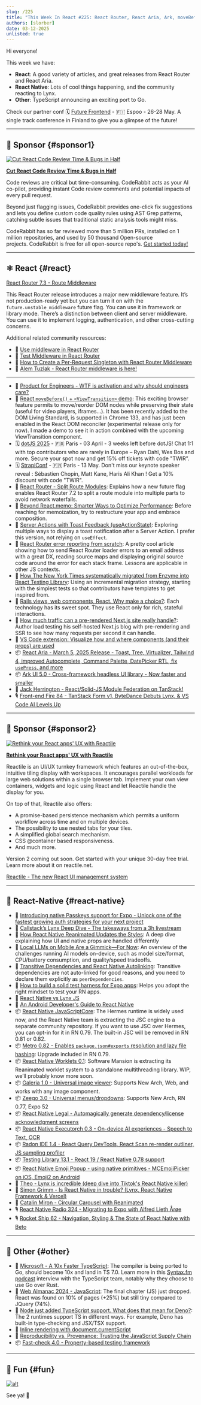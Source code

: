 ```yaml
---
slug: /225
title: "This Week In React #225: React Router, React Aria, Ark, moveBefore(), Ark | JSC, Lynx, Metro, Reanimated, AI, Radon, Galeria, Zeego, Legal | TypeScript, Deno, Web Almanac"
authors: [slorber]
date: 03-12-2025
unlisted: true
---
```


Hi everyone!

This week we have:

- **React**: A good variety of articles, and great releases from React Router and React Aria.
- **React Native**: Lots of cool things happening, and the community reacting to Lynx.
- **Other**: TypeScript announcing an exciting port to Go.

Check our partner conf 🗓 [Future Frontend](https://futurefrontend.com/?utm_source=thisweekinreact) \- 🇫🇮 Espoo - 26-28 May. A single track conference in Finland to give you a glimpse of the future!

<!-- truncate -->


<Support />

---

## 💸 Sponsor {#sponsor1}

[![Cut React Code Review Time & Bugs in Half](/emails/issues/225/coderabbit.jpg)](https://www.coderabbit.ai?utm_source=newsletter&utm_medium=email&utm_campaign=this_week_in_react_mar25)

**[Cut React Code Review Time & Bugs in Half](https://www.coderabbit.ai?utm_source=newsletter&utm_medium=email&utm_campaign=this_week_in_react_mar25)**

Code reviews are critical but time-consuming. CodeRabbit acts as your AI co-pilot, providing instant Code review comments and potential impacts of every pull request. 

Beyond just flagging issues, CodeRabbit provides one-click fix suggestions and lets you define custom code quality rules using AST Grep patterns, catching subtle issues that traditional static analysis tools might miss.

CodeRabbit has so far reviewed more than 5 million PRs, installed on 1 million repositories, and used by 50 thousand Open-source projects. CodeRabbit is free for all open-source repo's. [Get started today!](https://www.coderabbit.ai?utm_source=newsletter&utm_medium=email&utm_campaign=this_week_in_react_mar25)

---

## ⚛️ React {#react}

[React Router 7.3 \- Route Middleware](https://github.com/remix-run/react-router/blob/main/CHANGELOG.md#v730)

This React Router release introduces a major new middleware feature. It’s not production-ready yet but you can turn it on with the `future.unstable_middleware` future flag. You can use it in framework or library mode. There’s a distinction between client and server middleware. You can use it to implement logging, authentication, and other cross-cutting concerns.

Additional related community resources:

- 📜 [Use middleware in React Router](https://sergiodxa.com/tutorials/use-middleware-in-react-router)
- 📜 [Test Middleware in React Router](https://sergiodxa.com/tutorials/test-middleware-in-react-router)
- 📜 [How to Create a Per-Request Singleton with React Router Middleware](https://sergiodxa.com/tutorials/create-a-per-request-singleton-with-react-router-middleware)
- 🎥 [Alem Tuzlak \- React Router middleware is here\!](https://www.youtube.com/watch?v=H9WmtBchWtQ)

---

- 💸 [Product for Engineers - WTF is activation and why should engineers care?](https://dub.link/twir-mar12)
- 👀 [React `moveBefore()` \+ `<ViewTransition>` demo](https://bsky.app/profile/did:plc:hxmev3uady7j4litwnr5fzbg/post/3lk6phwfik226): This exciting browser feature permits to move/reorder DOM nodes while preserving their state (useful for video players, iframes…). It has been recently added to the DOM Living Standard, is supported in Chrome 133, and has just been enabled in the React DOM reconciler (experimental release only for now). I made a demo to see it in action combined with the upcoming ViewTransition component.
- 🗓️ [dotJS 2025](https://www.dotjs.io/?utm_source=thisweekinreact) - 🇫🇷 Paris - 03 April - 3 weeks left before dotJS! Chat 1:1 with top contributors who are rarely in Europe – Ryan Dahl, Wes Bos and more. Secure your spot now and get 15% off tickets with code "TWIR”.
- 🗓 [StrapiConf](https://conf.strapi.io/?utm_source=thisweekinreact) - 🇫🇷 Paris - 13 May. Don't miss our keynote speaker reveal : Sébastien Chopin, Matt Kane, Haris Ali Khan ! Get a 10% discount with code "TWIR".
- 📜 [React Router \- Split Route Modules](https://remix.run/blog/split-route-modules): Explains how a new future flag enables React Router 7.2 to split a route module into multiple parts to avoid network waterfalls.
- 📜 [Beyond React.memo: Smarter Ways to Optimize Performance](https://cekrem.github.io/posts/beyond-react-memo-smarter-performance-optimization/): Before reaching for memoization, try to restructure your app and embrace composition.
- 📜 [Server Actions with Toast Feedback (useActionState)](https://www.robinwieruch.de/react-server-actions-toast-useactionstate/): Exploring multiple ways to display a toast notification after a Server Action. I prefer this version, not relying on `useEffect`.
- 📜 [React Router error reporting from scratch](https://programmingarehard.com/2025/03/11/react-router-error-reporting.html/): A pretty cool article showing how to send React Router loader errors to an email address with a great DX, reading source maps and displaying original source code around the error for each stack frame. Lessons are applicable in other JS contexts.
- 📜 [How The New York Times systematically migrated from Enzyme into React Testing Library](https://open.nytimes.com/how-the-new-york-times-systematically-migrated-from-enzyme-into-react-testing-library-b3ea538d001c): Using an incremental migration strategy, starting with the simplest tests so that contributors have templates to get inspired from.
- 📜 [Rails views, web components, React. Why make a choice?](https://www.aha.io/engineering/articles/rails-views-web-components-react): Each technology has its sweet spot. They use React only for rich, stateful interactions.
- 📜 [How much traffic can a pre-rendered Next.js site really handle?](https://martijnhols.nl/blog/how-much-traffic-can-a-pre-rendered-nextjs-site-handle): Author load testing his self-hosted Next.js blog with pre-rendering and SSR to see how many requests per second it can handle.
- 💸 [VS Code extension: Visualize how and where components (and their props) are used](https://omlet.dev/?utm_campaign=partner_this-week-in-react_newsletter-quick-link-mar-2025)
- 📦 [React Aria \- March 5, 2025 Release \- Toast, Tree, Virtualizer, Tailwind 4, improved Autocomplete, Command Palette, DatePicker RTL, fix `usePress`, and more](https://react-spectrum.adobe.com/releases/2025-03-05.html)
- 📦 [Ark UI 5.0 \- Cross-framework headless UI library \- Now faster and smaller](https://ark-ui.com/react/docs/overview/changelog#:~:text=.-,%5B5.0.0%5D%20%2D%202025%2D03%2D06)
- 🎥 [Jack Herrington \- React/Solid-JS Module Federation on TanStack\!](https://www.youtube.com/watch?v=e8yY9ZgPozw)
- 🎙️ [Front-end Fire 84 \- TanStack Form v1, ByteDance Debuts Lynx, & VS Code AI Levels Up](https://front-end-fire.com/episodes/84/)

<SubscribeFormEmbed placement="middle" />

---

## 💸 Sponsor {#sponsor2}

[![Rethink your React apps' UX with Reactile](/emails/issues/216/reactile.jpg)](https://www.reactile.net/?utm_source=ThisweekinReact)

**[Rethink your React apps' UX with Reactile](https://www.reactile.net/?utm_source=ThisweekinReact)**

Reactile is an UI/UX turnkey framework which features an out-of-the-box, intuitive tiling display with workspaces. It encourages parallel workloads for large web solutions within a single browser tab. Implement your own view containers, widgets and logic using React and let Reactile handle the display for you.

On top of that, Reactile also offers:

- A promise-based persistence mechanism which permits a uniform workflow across time and on multiple devices.
- The possibility to use nested tabs for your tiles.
- A simplified global search mechanism.
- CSS @container based responsiveness.
- And much more.

Version 2 coming out soon. Get started with your unique 30-day free trial. Learn more about it on reactile.net.

[Reactile - The new React UI management system](https://www.reactile.net/price?utm_source=ThisweekinReact)

---

## 📱 React-Native {#react-native}

- 💸 [Introducing native Passkeys support for Expo - Unlock one of the fastest growing auth strategies for your next project](https://go.clerk.com/I4o9cHy)
- 🧵 [Callstack’s Lynx Deep Dive \- The takeaways from a 3h livestream](https://threadreaderapp.com/thread/1898114457634500692.html)
- 📜 [How React Native Reanimated Updates the Styles](https://blog.swmansion.com/how-react-native-reanimated-updates-the-styles-a-deep-dive-338ab22e9f21): A deep dive explaining how UI and native props are handled differently
- 📜 [Local LLMs on Mobile Are a Gimmick—For Now](https://www.callstack.com/blog/local-llms-on-mobile-are-a-gimmick): An overview of the challenges running AI models on-device, such as model size/format, CPU/battery consumption, and quality/speed tradeoffs.
- 📜 [Transitive Dependencies and React Native Autolinking](https://shift.infinite.red/transitive-dependencies-and-react-native-autolinking-d4d4b7a651cf): Transitive dependencies are not auto-linked for good reasons, and you need to declare them explicitly as `peerDependencies`.
- 📜 [How to build a solid test harness for Expo apps](https://expo.dev/blog/how-to-build-a-solid-test-harness-for-expo-apps): Helps you adopt the right mindset to test your RN apps.
- 📜 [React Native vs Lynx JS](https://shift.infinite.red/react-native-vs-lynx-js-b1fffb0f0152)
- 📜 [An Android Developer's Guide to React Native](https://dev.to/amazonappdev/an-android-developers-guide-to-react-native-j66)
- 📦 [React Native JavaScriptCore](https://github.com/react-native-community/javascriptcore): The Hermes runtime is widely used now, and the React Native team is extracting the JSC engine to a separate community repository. If you want to use JSC over Hermes, you can opt-in for it in RN 0.79. The built-in JSC will be removed in RN 0.81 or 0.82.
- 📦 [Metro 0.82 \- Enables `package.json#exports` resolution and lazy file hashing](https://github.com/facebook/metro/releases/tag/v0.82.0): Upgrade included in RN 0.79.
- 📦 [React Native Worklets 0.1](https://github.com/software-mansion/react-native-reanimated/tree/main/packages/react-native-worklets): Software Mansion is extracting its Reanimated worklet system to a standalone multithreading library. WIP, we’ll probably know more soon.
- 📦 [Galeria 1.0 \- Universal image viewer](https://github.com/nandorojo/galeria/releases/tag/v1.0.0): Supports New Arch, Web, and works with any image component.
- 📦 [Zeego 3.0 \- Universal menus/dropdowns](https://github.com/nandorojo/zeego/releases/tag/v3.0.1): Supports New Arch, RN 0.77, Expo 52
- 📦 [React Native Legal \- Automagically generate dependency/license acknowledgment screens](https://github.com/callstackincubator/react-native-legal)
- 📦 [React Native Executorch 0.3 \- On-device AI experiences \- Speech to Text, OCR](https://github.com/software-mansion/react-native-executorch/releases/tag/v0.3.0)
- 📦 [Radon IDE 1.4 \- React Query DevTools, React Scan re-render outliner, JS sampling profiler](https://github.com/software-mansion/radon-ide/releases/tag/v1.4.0)
- 📦 [Testing Library 13.1 \- React 19 / React Native 0.78 support](https://github.com/callstack/react-native-testing-library/releases/tag/v13.1.0)
- 📦 [React Native Emoji Popup \- using native primitives \- MCEmojiPicker on iOS, Emoji2 on Android](https://github.com/okwasniewski/react-native-emoji-popup)
- 🎥 [Theo \- Lynx is incredible (deep dive into Tiktok's React Native killer)](https://www.youtube.com/watch?v=No0k-TMRuMA)
- 🎥 [Simon Grimm \- Is React Native in trouble? (Lynx, React Native Framework & Vercel)](https://www.youtube.com/watch?v=aqgQatFPNSw)
- 🎥 [Catalin Miron \- Circular Carousel with Reanimated](https://www.youtube.com/watch?v=6Va1yBFdUxI)
- 🎙️ [React Native Radio 324 \- Migrating to Expo with Alfred Lieth Årøe](https://infinite.red/react-native-radio/rnr-324-migrating-to-expo-with-alfred-lieth-are)
- 🎙️ [Rocket Ship 62 \- Navigation, Styling & The State of React Native with Beto](https://share.transistor.fm/s/6a224b64)

---

## 🔀 Other {#other}

- 📜 [Microsoft \- A 10x Faster TypeScript](https://devblogs.microsoft.com/typescript/typescript-native-port/): The compiler is being ported to Go, should become 10x and land in TS 7.0. Learn more in this [Syntax.fm podcast](https://www.youtube.com/watch?v=ZlGza4oIleY) interview with the TypeScript team, notably why they choose to use Go over Rust.
- 📜 [Web Almanac 2024 \- JavaScript](https://almanac.httparchive.org/en/2024/javascript): The final chapter (JS) just dropped. React was found on 10% of pages (+25%) but still tiny compared to JQuery (74%).
- 📜 [Node just added TypeScript support. What does that mean for Deno?](https://deno.com/blog/typescript-in-node-vs-deno): The 2 runtimes support TS in different ways. For example, Deno has built-in type-checking and JSX/TSX support.
- 📜 [Inline rendering with document​.currentScript](https://leanrada.com/notes/inline-rendering-currentscript/)
- 📜 [Reproducibility vs. Provenance: Trusting the JavaScript Supply Chain](https://blog.vlt.sh/blog/reproducibility)
- 📦 [Fast-check 4.0 \- Property-based testing framework](https://fast-check.dev/blog/2025/03/10/whats-new-in-fast-check-4-0-0/)

---

## 🤭 Fun {#fun}

<Todo />

[![alt](/emails/issues/215/meme.jpg)](https://twitter.com/TODOTODOTODOTODOTODOTODOTODOTODOTODOTODO)

See ya! 👋
